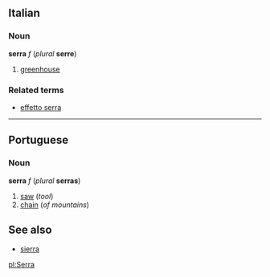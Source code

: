 ==Italian==
===Noun===
'''serra''' ''f'' (''plural'' '''serre''')

#[[greenhouse]]

===Related terms===
*[[effetto serra]]

----
==Portuguese==
===Noun===

'''serra''' ''f'' (''plural'' '''serras''')

#[[saw]] (''tool'')
#[[chain]] (''of mountains'')

==See also==
*[[sierra]]

[[pl:Serra]]